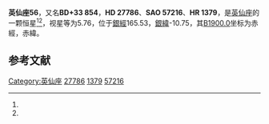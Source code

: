 {{Starbox begin
| name = 英仙座56
}}
{{Starbox observe
| epoch = [[J2000.0|J2000.0]]
| constell = [[英仙座|英仙座]]<ref name=SIMBAD>{{cite web
 | url=http://simbad.u-strasbg.fr/simbad/sim-id?Ident=HR+1379
 | title =Pulsating variable Star
 | publisher=Centre de Données astronomiques de Strasbourg
 | work=SIMBAD
 | accessdate=2012-07-13}}</ref><ref name=DATA>{{cite web
 | url=http://vizier.u-strasbg.fr/viz-bin/VizieR-5?-out.add=.&-source=5050&-corr=PK=HR&-out.max=9999&HR=1379
 | title=VizieR Detailed Page
 | accessdate=2012-07-13
 | archive-date=2016-03-05
 | archive-url=https://web.archive.org/web/20160305202628/http://vizier.u-strasbg.fr/viz-bin/VizieR-5?-out.add=.&-source=5050&-corr=PK=HR&-out.max=9999&HR=1379
 | dead-url=no
 }}</ref>
| 星官 = 
| ra = {{RA|4|24|37.4}}<ref name=SIMBAD /><ref name=DATA />
| dec = {{DEC|+33|57|35}}<ref name=SIMBAD /><ref name=DATA />
| appmag_v = 5.76<ref name=SIMBAD /><ref name=DATA />
}}
{{Starbox character
| class = F4V<ref name=SIMBAD /><ref name=DATA />
| b-v = 0.4<ref name=SIMBAD /><ref name=DATA />
| u-b = -0.12<ref name=SIMBAD /><ref name=DATA />
| r-i = <ref name=SIMBAD /><ref name=DATA />
| variable = 
}}
{{Starbox astrometry
| radial_v = -0.12
| prop_mo_ra = -32
| parallax = 0.005
| p_error = 
}}
{{Starbox catalog
| names =BD+33 854，[[SAO星表|SAO]] 57216，[[HD星表|HD]] 27786，[[HR星表|HR]] 1379}}
{{Starbox reference |Simbad=HR+1379}}
{{Starbox end}}

'''英仙座56'''，又名'''BD+33 854'''，'''HD 27786'''、'''SAO 57216'''、'''HR 1379'''，是[[英仙座|英仙座]]的一颗恒星<ref name=SIMBAD /><ref name=DATA />，视星等为5.76，位于[[銀道座標系|銀經]]165.53，[[銀道座標系|銀緯]]-10.75，其[[B1900.0|B1900.0]]坐标为赤經{{RA|4|18|8.3}}，赤緯{{DEC|+33|-10.75|46}}。

== 参考文献 ==
{{reflist}}

{{star-stub}}

{{英仙座恒星}}
[[Category:英仙座|Category:英仙座]]
[[Category:HD和HDE天體|27786]]
[[Category:HR天體|1379]]
[[Category:SAO天體|57216]]